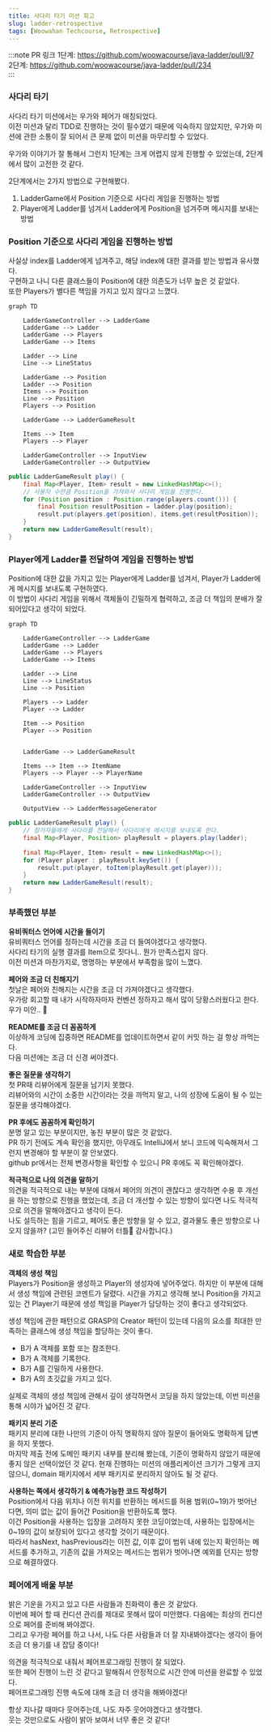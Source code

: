 ```yaml
---
title: 사다리 타기 미션 회고
slug: ladder-retrospective
tags: [Woowahan Techcourse, Retrospective]
---
```


:::note PR 링크 
1단계: https://github.com/woowacourse/java-ladder/pull/97  
2단계: https://github.com/woowacourse/java-ladder/pull/234  
:::

### 사다리 타기

사다리 타기 미션에서는 우가와 페어가 매칭되었다.  
이전 미션과 달리 TDD로 진행하는 것이 필수였기 때문에 익숙하지 않았지만, 우가와 미션에 관한 소통이 잘 되어서 큰 문제 없이 미션을 마무리할 수 있었다.  

우가와 이야기가 잘 통해서 그런지 1단계는 크게 어렵지 않게 진행할 수 있었는데, 2단계에서 많이 고전한 것 같다.

2단계에서는 2가지 방법으로 구현해봤다.

1. LadderGame에서 Position 기준으로 사다리 게임을 진행하는 방법
2. Player에게 Ladder를 넘겨서 Ladder에게 Position을 넘겨주며 메시지를 보내는 방법

### Position 기준으로 사다리 게임을 진행하는 방법

사실상 index를 Ladder에게 넘겨주고, 해당 index에 대한 결과를 받는 방법과 유사했다.  
구현하고 나니 다른 클래스들이 Position에 대한 의존도가 너무 높은 것 같았다.  
또한 Players가 별다른 책임을 가지고 있지 않다고 느꼈다.  

```mermaid
graph TD

    LadderGameController --> LadderGame
    LadderGame --> Ladder
    LadderGame --> Players
    LadderGame --> Items

    Ladder --> Line
    Line --> LineStatus

    LadderGame --> Position
    Ladder --> Position
    Items --> Position
    Line --> Position
    Players --> Position

    LadderGame --> LadderGameResult

    Items --> Item
    Players --> Player

    LadderGameController --> InputView
    LadderGameController --> OutputView

```

```java
public LadderGameResult play() {
    final Map<Player, Item> result = new LinkedHashMap<>();
    // 사용자 수만큼 Position을 가져와서 사다리 게임을 진행한다.
    for (Position position : Position.range(players.count())) {
        final Position resultPosition = ladder.play(position);
        result.put(players.get(position), items.get(resultPosition));
    }
    return new LadderGameResult(result);
}
```

### Player에게 Ladder를 전달하여 게임을 진행하는 방법

Position에 대한 값을 가지고 있는 Player에게 Ladder를 넘겨서, Player가 Ladder에게 메시지를 보내도록 구현하였다.  
이 방법이 사다리 게임을 위해서 객체들이 긴밀하게 협력하고, 조금 더 책임의 분배가 잘 되어있다고 생각이 되었다.  

```mermaid
graph TD

    LadderGameController --> LadderGame
    LadderGame --> Ladder
    LadderGame --> Players
    LadderGame --> Items

    Ladder --> Line
    Line --> LineStatus
    Line --> Position

    Players --> Ladder
    Player --> Ladder

    Item --> Position
    Player --> Position


    LadderGame --> LadderGameResult

    Items --> Item --> ItemName
    Players --> Player --> PlayerName

    LadderGameController --> InputView
    LadderGameController --> OutputView

    OutputView --> LadderMessageGenerator
```

```java
public LadderGameResult play() {
    // 참가자들에게 사다리를 전달해서 사다리에게 메시지를 보내도록 한다.
    final Map<Player, Position> playResult = players.play(ladder);

    final Map<Player, Item> result = new LinkedHashMap<>();
    for (Player player : playResult.keySet()) {
        result.put(player, toItem(playResult.get(player)));
    }
    return new LadderGameResult(result);
}
```

### 부족했던 부분

**유비쿼터스 언어에 시간을 들이기**  
유비쿼터스 언어를 정하는데 시간을 조금 더 들여야겠다고 생각했다.  
사다리 타기의 실행 결과를 Item으로 짓다니.. 뭔가 만족스럽지 않다.  
이전 미션과 마찬가지로, 명명하는 부분에서 부족함을 많이 느꼈다.  

**페어와 조금 더 친해지기**  
첫날은 페어와 친해지는 시간을 조금 더 가져야겠다고 생각했다.  
우가랑 회고할 때 내가 시작하자마자 컨벤션 정하자고 해서 많이 당황스러웠다고 한다. 우가 미안.. 🥲

**README를 조금 더 꼼꼼하게**  
이상하게 코딩에 집중하면 README를 업데이트하면서 같이 커밋 하는 걸 항상 까먹는다.  
다음 미션에는 조금 더 신경 써야겠다.

**좋은 질문을 생각하기**  
첫 PR때 리뷰어에게 질문을 남기지 못했다.  
리뷰어와의 시간이 소중한 시간이라는 것을 까먹지 말고, 나의 성장에 도움이 될 수 있는 질문을 생각해야겠다.   

**PR 후에도 꼼꼼하게 확인하기**  
분명 알고 있는 부분이지만, 놓친 부분이 많은 것 같았다.  
PR 하기 전에도 계속 확인을 했지만, 아무래도 IntelliJ에서 보니 코드에 익숙해져서 그런지 변경해야 할 부분이 잘 안보였다.  
github pr에서는 전체 변경사항을 확인할 수 있으니 PR 후에도 꼭 확인해야겠다.

**적극적으로 나의 의견을 말하기**  
의견을 적극적으로 내는 부분에 대해서 페어의 의견이 괜찮다고 생각하면 수용 후 개선을 하는 방향으로 진행을 했었는데, 조금 더 개선할 수 있는 방향이 있다면 나도 적극적으로 의견을 말해야겠다고 생각이 든다.  
나도 설득하는 힘을 기르고, 페어도 좋은 방향을 알 수 있고, 결과물도 좋은 방향으로 나오지 않을까? (고민 들어주신 리뷰어 터틀🐢 감사합니다.)

### 새로 학습한 부분

**객체의 생성 책임**  
Players가 Position을 생성하고 Player의 생성자에 넣어주었다. 하지만 이 부분에 대해서 생성 책임에 관련된 코멘트가 달렸다.
시간을 가지고 생각해 보니 Position을 가지고 있는 건 Player기 때문에 생성 책임을 Player가 담당하는 것이 좋다고 생각되었다.  

생성 책임에 관한 패턴으로 GRASP의 Creator 패턴이 있는데 다음의 요소를 최대한 만족하는 클래스에 생성 책임을 할당하는 것이 좋다.  
- B가 A 객체를 포함 또는 참조한다.
- B가 A 객체를 기록한다.
- B가 A를 긴밀하게 사용한다.
- B가 A의 초깃값을 가지고 있다.  

실제로 객체의 생성 책임에 관해서 깊이 생각하면서 코딩을 하지 않았는데, 이번 미션을 통해 시야가 넓어진 것 같다.

**패키지 분리 기준**  
패키지 분리에 대한 나만의 기준이 아직 명확하지 않아 질문이 들어와도 명확하게 답변을 하지 못했다.  
마지막 제출 전에 도메인 패키지 내부를 분리해 봤는데, 기준이 명확하지 않았기 때문에 좋지 않은 선택이었던 것 같다.
현재 진행하는 미션의 애플리케이션 크기가 그렇게 크지 않으니, domain 패키지에서 세부 패키지로 분리하지 않아도 될 것 같다.  

**사용하는 쪽에서 생각하기 & 예측가능한 코드 작성하기**  
Position에서 다음 위치나 이전 위치를 반환하는 메서드를 허용 범위(0~19)가 벗어난다면, 의미 없는 값이 들어간 Position을 반환하도록 했다.  
이건 Position을 사용하는 입장을 고려하지 못한 코딩이었는데, 사용하는 입장에서는 0~19의 값이 보장되어 있다고 생각할 것이기 때문이다.  
따라서 hasNext, hasPrevious라는 이전 값, 이후 값이 범위 내에 있는지 확인하는 메서드를 추가하고, 기존의 값을 가져오는 메서드는 범위가 벗어나면 예외를 던지는 방향으로 해결하였다.  

### 페어에게 배울 부분

밝은 기운을 가지고 있고 다른 사람들과 친화력이 좋은 것 같았다.  
이번에 페어 할 때 컨디션 관리를 제대로 못해서 많이 미안했다. 다음에는 최상의 컨디션으로 페어를 준비해 봐야겠다.  
그리고 우가랑 페어를 하고 나서, 나도 다른 사람들과 더 잘 지내봐야겠다는 생각이 들어 조금 더 용기를 내 잡담 중이다!  

의견을 적극적으로 내줘서 페어프로그래밍 진행이 잘 되었다.  
또한 페어 진행이 느린 것 같다고 말해줘서 안정적으로 시간 안에 미션을 완료할 수 있었다.  
페어프로그래밍 진행 속도에 대해 조금 더 생각을 해봐야겠다!

항상 지나갈 때마다 웃어주는데, 나도 자주 웃어야겠다고 생각했다.  
웃는 것만으로도 사람이 밝아 보여서 너무 좋은 것 같다!